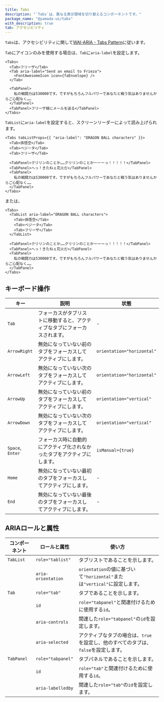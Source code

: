 ```yaml
---
title: Tabs
description: "`Tabs`は、異なる表示領域を切り替えるコンポーネントです。"
package_name: "@yamada-ui/tabs"
with_description: true
tab: アクセシビリティ
---
```


`Tabs`は、アクセシビリティに関して[WAI-ARIA - Tabs Pattern](https://www.w3.org/WAI/ARIA/apg/patterns/tabs)に従います。

`Tab`にアイコンのみを使用する場合は、`Tab`に`aria-label`を設定します。

```tsx live=false
<Tabs>
  <Tab>フリーザ</Tab>
  <Tab aria-label="Send an email to Frieza">
    <FontAwesomeIcon icon={faEnvelope} />
  </Tab>

  <TabPanel>
    私の戦闘力は530000です。ですがもちろんフルパワーであなたと戦う気はありませんからご心配なく……
  </TabPanel>
  <TabPanel>フリーザ様にメールを送る</TabPanel>
</Tabs>
```

`TabList`に`aria-label`を設定すると、スクリーンリーダーによって読み上げられます。

```tsx live=false
<Tabs tabListProps={{ "aria-label": "DRAGON BALL characters" }}>
  <Tab>孫悟空</Tab>
  <Tab>ベジータ</Tab>
  <Tab>フリーザ</Tab>

  <TabPanel>クリリンのことか……クリリンのことかーーーっ！！！！！</TabPanel>
  <TabPanel>へっ！きたねぇ花火だ</TabPanel>
  <TabPanel>
    私の戦闘力は530000です。ですがもちろんフルパワーであなたと戦う気はありませんからご心配なく……
  </TabPanel>
</Tabs>
```

または、

```tsx live=false
<Tabs>
  <TabList aria-label="DRAGON BALL characters">
    <Tab>孫悟空</Tab>
    <Tab>ベジータ</Tab>
    <Tab>フリーザ</Tab>
  </TabList>

  <TabPanel>クリリンのことか……クリリンのことかーーーっ！！！！！</TabPanel>
  <TabPanel>へっ！きたねぇ花火だ</TabPanel>
  <TabPanel>
    私の戦闘力は530000です。ですがもちろんフルパワーであなたと戦う気はありませんからご心配なく……
  </TabPanel>
</Tabs>
```

## キーボード操作

| キー             | 説明                                                                       | 状態                       |
| ---------------- | -------------------------------------------------------------------------- | -------------------------- |
| `Tab`            | フォーカスがタブリストに移動すると、アクティブなタブにフォーカスされます。 | -                          |
| `ArrowRight`     | 無効になっていない前のタブをフォーカスしてアクティブにします。             | `orientation="horizontal"` |
| `ArrowLeft`      | 無効になっていない次のタブをフォーカスしてアクティブにします。             | `orientation="horizontal"` |
| `ArrowUp`        | 無効になっていない前のタブをフォーカスしてアクティブにします。             | `orientation="vertical"`   |
| `ArrowDown`      | 無効になっていない次のタブをフォーカスしてアクティブにします。             | `orientation="vertical"`   |
| `Space`, `Enter` | フォーカス時に自動的にアクティブ化されなかったタブをアクティブにします。   | `isManual={true}`          |
| `Home`           | 無効になっていない最初のタブをフォーカスしてアクティブにします。           | -                          |
| `End`            | 無効になっていない最後のタブをフォーカスしてアクティブにします。           | -                          |

## ARIAロールと属性

| コンポーネント | ロールと属性       | 使い方                                                                              |
| -------------- | ------------------ | ----------------------------------------------------------------------------------- |
| `TabList`      | `role="tablist"`   | タブリストであることを示します。                                                    |
|                | `aria-orientation` | `orientation`の値に基づいて`"horizontal"`または`"vertical"`に設定します。           |
| `Tab`          | `role="tab"`       | タブであることを示します。                                                          |
|                | `id`               | `role="tabpanel"`と関連付けるために使用する`id`。                                   |
|                | `aria-controls`    | 関連した`role="tabpanel"`の`id`を設定します。                                       |
|                | `aria-selected`    | アクティブなタブの場合は、`true`を設定し、他のすべてのタブは、`false`を設定します。 |
| `TabPanel`     | `role="tabpanel"`  | タブパネルであることを示します。                                                    |
|                | `id`               | `role="tab"`と関連付けるために使用する`id`。                                        |
|                | `aria-labelledby`  | 関連した`role="tab"`の`id`を設定します。                                            |
